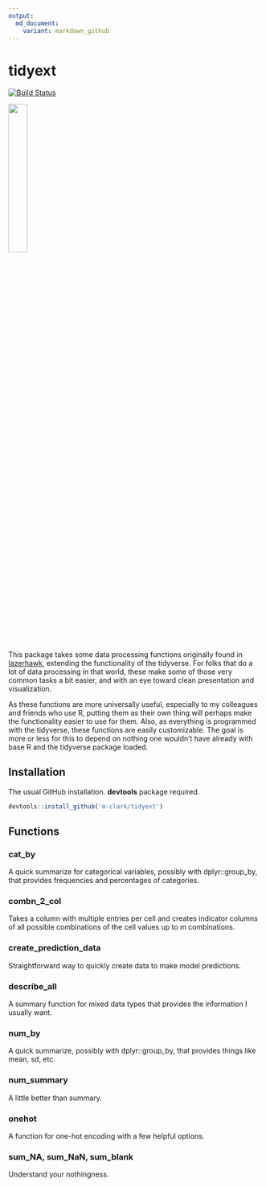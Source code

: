 ```yaml
---
output:
  md_document:
    variant: markdown_github
---
```


# tidyext 
<!-- <img src="man/img/lh_hex.png" align="right" width = 360/> -->

[![Build Status](https://travis-ci.org/m-clark/tidyext?branch=master)](https://travis-ci.org/m-clark/tidyext)
<!-- [![codecov](https://codecov.io/gh/m-clark/tidyext/branch/master/graph/badge.svg)](https://codecov.io/gh/m-clark/tidyext) -->

<a href="https://github.com/m-clark/tidyext" alt="Miscellaneous Shenanigans">
        <img src="https://img.shields.io/badge/miscellaneous_shenanigans-constant-ff5500.svg?colorA=00aaff&longCache=true&style=for-the-badge"  width=27.5%/></a>


This package takes some data processing functions originally found in [lazerhawk](https://github.com/m-clark/lazerhawk), extending the functionality of the tidyverse.  For folks that do a lot of data processing in that world, these make some of those very common tasks a bit easier, and with an eye toward clean presentation and visualization.  

As these functions are more universally useful, especially to my colleagues and friends who use R, putting them as their own thing will perhaps make the functionality easier to use for them.  Also, as everything is programmed with the tidyverse, these functions are easily customizable. The goal is more or less for this to depend on nothing one wouldn't have already with base R and the tidyverse package loaded.


## Installation

The usual GitHub installation. **devtools** package required.

```r
devtools::install_github('m-clark/tidyext')
```

## Functions

### cat_by
A quick summarize for categorical variables, possibly with dplyr::group_by, that provides frequencies and percentages of categories.

### combn_2_col
Takes a column with multiple entries per cell and creates indicator columns of all possible combinations of the cell values up to m combinations.

### create_prediction_data
Straightforward way to quickly create data to make model predictions.

### describe_all
A summary function for mixed data types that provides the information I usually want.

### num_by
A quick summarize, possibly with dplyr::group_by, that provides things like mean, sd, etc.

### num_summary
A little better than summary.

### onehot
A function for one-hot encoding with a few helpful options.

### sum_NA, sum_NaN, sum_blank
Understand your nothingness.

